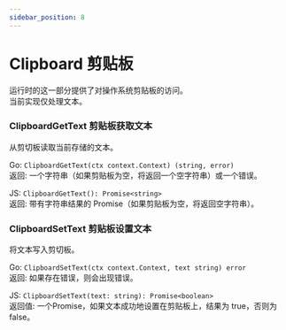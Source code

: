 ```yaml
---
sidebar_position: 8
---
```


# Clipboard 剪贴板

运行时的这一部分提供了对操作系统剪贴板的访问。<br/> 当前实现仅处理文本。

### ClipboardGetText  剪贴板获取文本

从剪切板读取当前存储的文本。

Go: `ClipboardGetText(ctx context.Context) (string, error)`<br/> 返回: 一个字符串（如果剪贴板为空，将返回一个空字符串）或一个错误。

JS: `ClipboardGetText(): Promise<string>`<br/> 返回: 带有字符串结果的 Promise（如果剪贴板为空，将返回空字符串）。

### ClipboardSetText  剪贴板设置文本

将文本写入剪切板。

Go: `ClipboardSetText(ctx context.Context, text string) error`<br/> 返回: 如果存在错误，则会出现错误。

JS: `ClipboardSetText(text: string): Promise<boolean>`<br/> 返回值: 一个Promise，如果文本成功地设置在剪贴板上，结果为 true，否则为 false。

